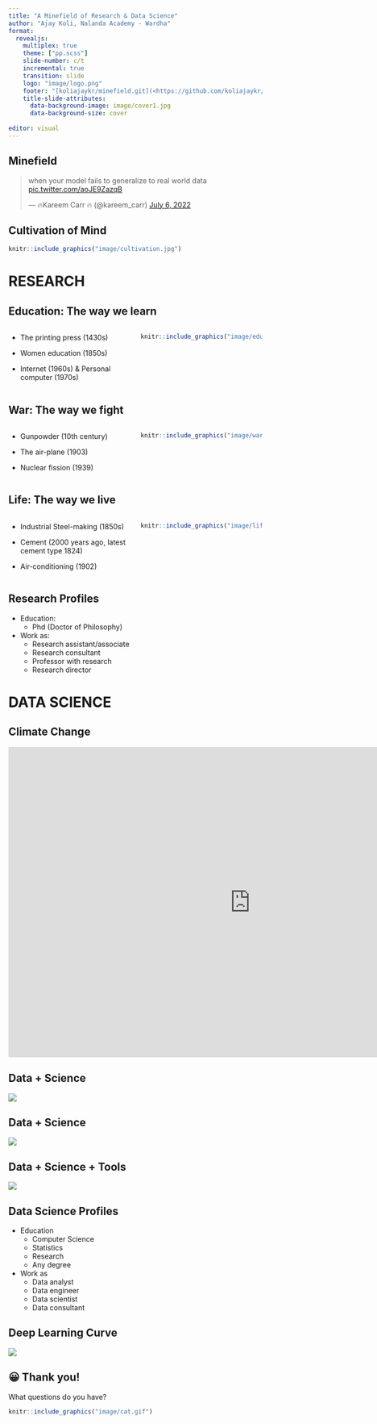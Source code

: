 ```yaml
---
title: "A Minefield of Research & Data Science"
author: "Ajay Koli, Nalanda Academy - Wardha"
format:
  revealjs:
    multiplex: true
    theme: ["pp.scss"]
    slide-number: c/t
    incremental: true
    transition: slide
    logo: "image/logo.png"
    footer: "[koliajaykr/minefield.git](<https://github.com/koliajaykr/minefield.git>)"
    title-slide-attributes: 
      data-background-image: image/cover1.jpg
      data-background-size: cover
      
editor: visual    
---
```


## Minefield

<blockquote class="twitter-tweet">

<p lang="en" dir="ltr">

when your model fails to generalize to real world data <a href="https://t.co/aoJE9ZazqB">pic.twitter.com/aoJE9ZazqB</a>

</p>

--- 🔥Kareem Carr 🔥 (@kareem_carr) <a href="https://twitter.com/kareem_carr/status/1544701525402034176?ref_src=twsrc%5Etfw">July 6, 2022</a>

</blockquote>

```{=html}
<script async src="https://platform.twitter.com/widgets.js" charset="utf-8"></script>
```
##  {background-image="image/mind.png"}

## Cultivation of Mind

```r
knitr::include_graphics("image/cultivation.jpg")
```

# RESEARCH {background-image="image/research.jpg" background-opacity="1"}

## Education: The way we learn

::: columns
::: {.column width="50%"}
-   The printing press (1430s)

-   Women education (1850s)

-   Internet (1960s) & Personal computer (1970s)
:::

::: {.column width="50%"}
```r
knitr::include_graphics("image/education.png")
```
:::
:::

## War: The way we fight

::: columns
::: {.column width="50%"}
-   Gunpowder (10th century)

-   The air-plane (1903)

-   Nuclear fission (1939)
:::

::: {.column width="50%"}
```r
knitr::include_graphics("image/war.jpg")
```
:::
:::

## Life: The way we live

::: columns
::: {.column width="50%"}
-   Industrial Steel-making (1850s)

-   Cement (2000 years ago, latest cement type 1824)

-   Air-conditioning (1902)
:::

::: {.column width="50%"}
```r
knitr::include_graphics("image/life.jpg")
```
:::
:::

## Research Profiles {background-color="#34568B"}

-   Education:
    -   Phd (Doctor of Philosophy)
-   Work as:
    -   Research assistant/associate
    -   Research consultant
    -   Professor with research
    -   Research director

# DATA SCIENCE {background-image="image/data.jpg" background-opacity="1" background-size="100% 40%" background-position="top"}

## Climate Change

<iframe width="960" height="615" src="https://www.youtube.com/embed/jWoCXLuTIkI" title="YouTube video player" frameborder="0" allow="accelerometer; autoplay; clipboard-write; encrypted-media; gyroscope; picture-in-picture" allowfullscreen>

</iframe>

## Data + Science {background-color="#000000"}

![](image/fb.png){fig-align="center"}

## Data + Science {background-color="#000000"}

![](image/media.jpg){fig-align="center"}

## Data + Science + Tools {background-color="#000000"}

![](image/pc.jpg){fig-align="center"}

## Data Science Profiles {background-color="#34568B"}

-   Education
    -   Computer Science
    -   Statistics
    -   Research
    -   Any degree
-   Work as
    -   Data analyst
    -   Data engineer
    -   Data scientist
    -   Data consultant

## Deep Learning Curve {background-color="#000000"}

![](image/course.jpg){fig-align="center"}

## 😀 Thank you!

What questions do you have?

```r
knitr::include_graphics("image/cat.gif")
```
